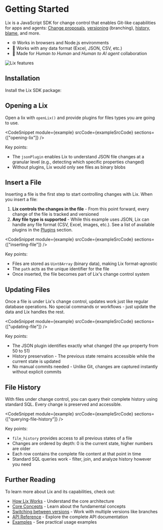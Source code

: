 
# Getting Started 

Lix is a JavaScript SDK for change control that enables Git-like capabilities for apps and agents: [Change proposals](/guide/features/change-proposals.md), [versioning](/guide/features/versions.md) (branching), [history](/guide/features/history.md), [blame](/guide/features/attribution.md), and more.

- 🌐 Works in browsers and Node.js environments
- 🔌 Works with any data format (Excel, JSON, CSV, etc.)
- 🤖 Made for _Human to Human_ and _Human to AI agent_ collaboration

![Lix features](/lix-features.svg)

## Installation

Install the Lix SDK package:

<PackageManagerTabs command="install @lix-js/sdk @lix-js/plugin-json" />

## Opening a Lix

Open a lix with `openLix()` and provide plugins for files types you are going to use.

<CodeSnippet
  module={example}
  srcCode={exampleSrcCode}
  sections={["opening-lix"]}
/>

Key points:

- The `jsonPlugin` enables Lix to understand JSON file changes at a granular level (e.g., detecting which specific properties changed)
- Without plugins, Lix would only see files as binary blobs

## Insert a File

Inserting a file is the first step to start controlling changes with Lix. When you insert a file:

1. **Lix controls the changes in the file** - From this point forward, every change of the file is tracked and versioned
2. **Any file type is supported** - While this example uses JSON, Lix can handle any file format (CSV, Excel, images, etc.). See a list of available plugins in the [Plugins](/plugins) section.

<CodeSnippet
  module={example}
  srcCode={exampleSrcCode}
  sections={["inserting-file"]}
/>

Key points:
- Files are stored as `Uint8Array` (binary data), making Lix format-agnostic
- The `path` acts as the unique identifier for the file
- Once inserted, the file becomes part of Lix's change control system

## Updating Files

Once a file is under Lix's change control, updates work just like regular database operations. No special commands or workflows - just update the data and Lix handles the rest.

<CodeSnippet
  module={example}
  srcCode={exampleSrcCode}
  sections={["updating-file"]}
/>

Key points:

- The JSON plugin identifies exactly what changed (the `age` property from 50 to 51)
- History preservation - The previous state remains accessible while the current state is updated
- No manual commits needed - Unlike Git, changes are captured instantly without explicit commits

## File History

With files under change control, you can query their complete history using standard SQL. Every change is preserved and accessible.

<CodeSnippet
  module={example}
  srcCode={exampleSrcCode}
  sections={["querying-file-history"]}
/>

Key points:

- `file_history` provides access to all previous states of a file
- Changes are ordered by depth: 0 is the current state, higher numbers are older
- Each row contains the complete file content at that point in time
- Standard SQL queries work - filter, join, and analyze history however you need

## Further Reading

To learn more about Lix and its capabilities, check out:

- [How Lix Works](./how-lix-works) - Understand the core architecture
- [Core Concepts](./concepts/files) - Learn about the fundamental concepts
- [Switching between versions](./versions) - Work with multiple versions like branches
- [API Reference](/api/) - Explore the complete API documentation
- [Examples](/examples/) - See practical usage examples


